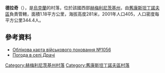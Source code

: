 {{coord|49|54|30|N|27|1|37|E|scale:100000|display=title}}

'''德拉奇'''（{{lang-uk|Драчі}}），是[[烏克蘭|烏克蘭]]的村落，位於該國西部[[赫梅利尼茨基州|赫梅利尼茨基州]]，由[[舊康斯坦丁諾夫區|舊康斯坦丁諾夫區]]負責管轄，面積1.18平方公里，海拔高度281米，2001年人口405，人口密度每平方公里344.4人。

==參考資料==
*[https://web.archive.org/web/20160610202622/http://graves.code.ua/card/ccc240000001056 Облікова карта військового поховання №1056]
* [http://weather.in.ua/ua/hmel'nickaja/7262 Погода в селі Драчі] {{Wayback|url=http://weather.in.ua/ua/hmel%27nickaja/7262 |date=20111220110248 }}

{{DEFAULTSORT:Драчі}}
[[Category:赫梅利尼茨基州村落|Category:赫梅利尼茨基州村落]]
[[Category:舊康斯坦丁諾夫區村落|Category:舊康斯坦丁諾夫區村落]]


{{Khmelnytskyi-geo-stub}}